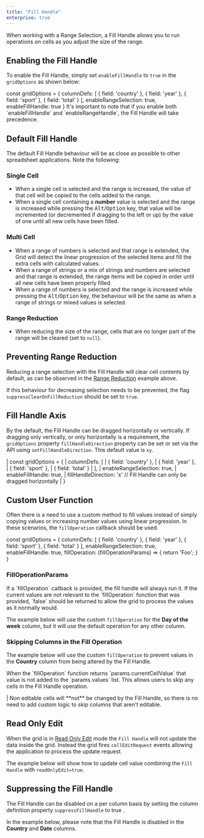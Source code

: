 ```yaml
---
title: "Fill Handle"
enterprise: true
---
```


When working with a Range Selection, a Fill Handle allows you to run operations on cells as you adjust the size of the range.

## Enabling the Fill Handle

To enable the Fill Handle, simply set `enableFillHandle` to `true` in the `gridOptions` as shown below: 

<snippet>
const gridOptions = {
    columnDefs: [
        { field: 'country' },
        { field: 'year' },
        { field: 'sport' },
        { field: 'total' }
    ],
    enableRangeSelection: true,
    enableFillHandle: true
}
</snippet>

<note>
It's important to note that if you enable both `enableFillHandle` and `enableRangeHandle`, the Fill Handle will take precedence.
</note>

## Default Fill Handle
The default Fill Handle behaviour will be as close as possible to other spreadsheet applications. Note the following:

### Single Cell

- When a single cell is selected and the range is increased, the value of that cell will be copied to the cells added to the range.
- When a single cell containing a **number** value is selected and the range is increased while pressing the <kbd>Alt</kbd>/<kbd>Option</kbd> key, that value will be incremented (or decremented if dragging to the left or up) by the value of one until all new cells have been filled.

### Multi Cell

- When a range of numbers is selected and that range is extended, the Grid will detect the linear progression of the selected items and fill the extra cells with calculated values.
- When a range of strings or a mix of strings and numbers are selected and that range is extended, the range items will be copied in order until all new cells have been properly filled.
- When a range of numbers is selected and the range is increased while pressing the <kbd>Alt</kbd>/<kbd>Option</kbd> key, the behaviour will be the same as when a range of strings or mixed values is selected.

### Range Reduction

- When reducing the size of the range, cells that are no longer part of the range will be cleared (set to `null`).

<GridExampleRunner title='Fill Handle' name='fill-handle' type='generated' options='{ "enterprise": true, "exampleHeight": 560, "modules": ["clientside", "range"] }'></GridExampleRunner>

## Preventing Range Reduction

Reducing a range selection with the Fill Handle will clear cell contents by default, as can be observed in the 
[Range Reduction](/range-selection-fill-handle/#range-reduction) example above.

If this behaviour for decreasing selection needs to be prevented, the flag `suppressClearOnFillReduction` should be set to `true`.

<GridExampleRunner title='Fill Handle - Range Reduction' name='fill-handle-reduction' type='generated' options='{ "enterprise": true, "exampleHeight": 560, "modules": ["clientside", "range"] }'></GridExampleRunner>

## Fill Handle Axis

By the default, the Fill Handle can be dragged horizontally or vertically. If dragging only vertically, or only horizontally is a requirement, the `gridOptions` property `fillHandleDirection` property can be set or set via the API using `setFillHandleDirection`. This default value is `xy`.

<api-documentation source='grid-options/properties.json' section='selection' names='["fillHandleDirection"]' config='{"overrideBottomMargin":"0"}'></api-documentation>
<api-documentation source='grid-api/api.json' section='selection' names='["setFillHandleDirection"]'></api-documentation>

<snippet>
| const gridOptions = {
|     columnDefs: [
|         { field: 'country' },
|         { field: 'year' },
|         { field: 'sport' },
|         { field: 'total' }
|     ],
|     enableRangeSelection: true,
|     enableFillHandle: true,
|     fillHandleDirection: 'x' // Fill Handle can only be dragged horizontally
| }
</snippet>

<GridExampleRunner title='Fill Handle - Direction' name='fill-handle-direction' type='generated' options='{ "enterprise": true, "exampleHeight": 560, "modules": ["clientside", "range"] }'></GridExampleRunner>

## Custom User Function

Often there is a need to use a custom method to fill values instead of simply copying values or increasing number values using linear progression. In these scenarios, the `fillOperation` callback should be used.

<api-documentation source='grid-options/properties.json' section='selection' names='["fillOperation"]'  ></api-documentation>

<snippet>
const gridOptions = {
    columnDefs: [
        { field: 'country' },
        { field: 'year' },
        { field: 'sport' },
        { field: 'total' }
    ],
    enableRangeSelection: true,
    enableFillHandle: true,
    fillOperation: (fillOperationParams) => {
        return 'Foo';
    }
}
</snippet>

### FillOperationParams
<interface-documentation interfaceName='FillOperationParams'></interface-documentation>

<note>
If a `fillOperation` callback is provided, the fill handle will always run it. If the current values are not relevant to the `fillOperation` function that was provided, `false` should be returned to allow the grid to process the values as it normally would.
</note>

The example below will use the custom `fillOperation` for the **Day of the week** column, but it will use the default operation for any other column.

<GridExampleRunner title='Custom Fill Operation' name='custom-fill-operation' type='generated' options='{ "enterprise": true, "exampleHeight": 560, "modules": ["clientside", "range"] }'></GridExampleRunner>

### Skipping Columns in the Fill Operation

The example below will use the custom `fillOperation` to prevent values in the **Country** column from being altered by the Fill Handle.

<note>
When the `fillOperation` function returns `params.currentCellValue` that value is not added to the `params.values` list. This allows users to skip any cells in the Fill Handle operation.
</note>

<GridExampleRunner title='Skipping Columns' name='skipping-columns' type='generated' options='{ "enterprise": true, "exampleHeight": 560, "modules": ["clientside", "range"] }'></GridExampleRunner>

<warning>
| Non editable cells will **not** be changed by the Fill Handle, so there is no need to add custom logic to skip columns that aren't editable.
</warning>

## Read Only Edit

When the grid is in [Read Only Edit](/value-setters/#read-only-edit) mode the `Fill Handle` will not update the data inside the grid. Instead the grid fires `cellEditRequest` events allowing the application to process the update request.

<api-documentation source='grid-events/events.json' section='editing' names='["cellEditRequest"]'></api-documentation>

The example below will show how to update cell value combining the `Fill Handle` with `readOnlyEdit=true`.

<GridExampleRunner title='Fill Handle - ReadOnlyEdit' name='read-only-edit' type='generated' options='{ "enterprise": true, "exampleHeight": 560, "modules": ["clientside", "range"] }'></GridExampleRunner>

## Suppressing the Fill Handle

The Fill Handle can be disabled on a per column basis by setting the column definition property `suppressFillHandle` to true .

In the example below, please note that the Fill Handle is disabled in the **Country** and **Date** columns.

<GridExampleRunner title='Suppress Fill Handle' name='suppress-fill-handle' type='generated' options='{ "enterprise": true, "exampleHeight": 560, "modules": ["clientside", "range"] }'></GridExampleRunner>